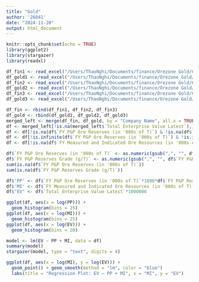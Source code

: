 ```yaml
---
title: "Gold"
author: '26041'
date: "2024-11-20"
output: html_document
---
```


```r
knitr::opts_chunk$set(echo = TRUE)
library(ggplot2)
library(stargazer)
library(readxl)
```

```r
df_fin1 <- read_excel("/Users/ThaoNghi/Documents/finance/Orezone Gold/Comparables/Gold 1 for regression.xls", sheet = 1, na = "-")
df_gold1 <- read_excel("/Users/ThaoNghi/Documents/finance/Orezone Gold/Comparables/Gold 1 for regression.xls", sheet = 8, na = "-")
df_fin2 <- read_excel("/Users/ThaoNghi/Documents/finance/Orezone Gold/Comparables/Gold 2.xls", sheet = 1, na = "-")
df_gold2 <- read_excel("/Users/ThaoNghi/Documents/finance/Orezone Gold/Comparables/Gold 2.xls", sheet = 8, na = "-")
df_fin3 <- read_excel("/Users/ThaoNghi/Documents/finance/Orezone Gold/Comparables/Gold 3.xls", sheet = 1, na = "-")
df_gold3 <- read_excel("/Users/ThaoNghi/Documents/finance/Orezone Gold/Comparables/Gold 3.xls", sheet = 8, na = "-")
```

```r
df_fin <- rbind(df_fin1, df_fin2, df_fin3)
df_gold <- rbind(df_gold1, df_gold2, df_gold3)
merged_left <- merge(df_fin, df_gold, by = "Company Name", all.x = TRUE)
df <- merged_left[!is.na(merged_left$`Total Enterprise Value Latest`),]
df <- df[!is.na(df$`FY P&P Ore Reserves (in '000s of T)`) & !is.na(df$`FY P&P Reserves Grade (g/T)`), ]
df <- df[!is.infinite(df$`FY P&P Ore Reserves (in '000s of T)`) & !is.infinite(df$`FY P&P Reserves Grade (g/T)`), ]
df <- df[!is.na(df$`FY Measured and Indicated Ore Resources (in '000s of T)`) & !is.na(df$`FY Measured and Indicated Resources Grade (g/T)`),]
```

```r
df$`FY P&P Ore Reserves (in '000s of T)` <- as.numeric(gsub(",", "", df$`FY P&P Ore Reserves (in '000s of T)`))
df$`FY P&P Reserves Grade (g/T)` <- as.numeric(gsub(",", "", df$`FY P&P Reserves Grade (g/T)`))
sum(is.na(df$`FY P&P Ore Reserves (in '000s of T)`))
sum(is.na(df$`FY P&P Reserves Grade (g/T)`))
```


```r
df$'PP' <- df$`FY P&P Ore Reserves (in '000s of T)`*1000*df$`FY P&P Reserves Grade (g/T)`*0.035274
df$'MI' <- df$`FY Measured and Indicated Ore Resources (in '000s of T)`*1000*df$`FY Measured and Indicated Resources Grade (g/T)`*0.035274
df$"EV" <- df$`Total Enterprise Value Latest`*1000000
```

```r
ggplot(df, aes(x = log(PP))) +
  geom_histogram(bins = 25)
ggplot(df, aes(x = log(MI))) +
  geom_histogram(bins = 25)
ggplot(df, aes(x = log(EV))) +
  geom_histogram(bins = 20)
```

```r
model <- lm(EV ~ PP + MI, data = df)
summary(model)
stargazer(model, type = "text", digits = 4)
```
```r
ggplot(df, aes(x = log(MI), y = log(EV))) +
  geom_point() + geom_smooth(method = "lm", color = "blue")
  labs(title = "Regression Plot: EV ~ PP + MI", x = "MI", y = "EV")
```

